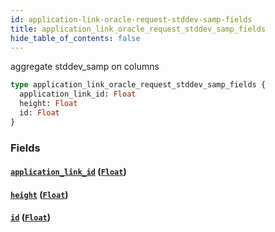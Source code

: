 ```yaml
---
id: application-link-oracle-request-stddev-samp-fields
title: application_link_oracle_request_stddev_samp_fields
hide_table_of_contents: false
---
```


aggregate stddev_samp on columns

```graphql
type application_link_oracle_request_stddev_samp_fields {
  application_link_id: Float
  height: Float
  id: Float
}
```

### Fields

#### [`application_link_id`](#) ([`Float`](../scalars/float))

#### [`height`](#) ([`Float`](../scalars/float))

#### [`id`](#) ([`Float`](../scalars/float))
